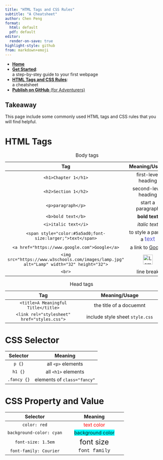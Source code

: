 ```yaml
---
title: "HTML Tags and CSS Rules"
subtitle: "A Cheatsheet"
author: Chen Peng
format: 
  html: default
  pdf: default
editor:
  render-on-save: true
highlight-style: github
from: markdown+emoji
---
```


::: {.column-margin}
* [**Home**](./)
* [**Get Started**](./get-started.html):  
  a step-by-stey guide to your first webpage
* [**HTML Tags and CSS Rules**](./cheatsheet.html):  
  a cheatsheet
* [**Publish on GitHub** (for Adventurers)](./github.html)
:::

::: {.callout-tip}

# Takeaway

This page include some commonly used HTML tags and CSS rules that you will find helpful. 
:::

# HTML Tags

| Tag        |    Meaning/Usage |
|:----------:|:----------:|
| `<h1>Chapter 1</h1>` | first-level heading |
| `<h2>Section 1</h2>` | second-level heading |
| `<p>paragraph</p>` | start a paragraph |
| `<b>bold text</b>` | <b>bold text</b> |
| `<i>italic text</i>` | <i>italic text</i> |
| `<span style="color:#5a5ad0;font-size:larger;">text</span>` | to style a part of a <span style="color:#5a5ad0;font-size:larger;">text</span>|
| `<a href="https://www.google.com">Google</a>` | a link to <a href = "https://www.google.com">Google</a> |
| `<img src="https://www.w3schools.com/images/lamp.jpg" alt="Lamp" width="32" height="32">` | <img src="https://www.w3schools.com/images/lamp.jpg" alt="Lamp" width="32" height="32"> | 
| `<br>` | line break | 

: Body tags 

| Tag        |    Meaning/Usage |
|:----------:|:----------:|
| `<title>A Meaningful Title</title>` | the title of a docuemnt| 
| `<link rel="stylesheet" href="styles.css">` | include style sheet `style.css`| 

: Head tags 

# CSS Selector

| Selector        |    Meaning |
|:----------:|:----------:|
| `p {}` | all `<p>` elements | 
| `h1 {}` | all `<h1>` elements | 
| `.fancy {}` | elements of `class="fancy"`| 

# CSS Property and Value

| Selector        |    Meaning |
|:----------:|:----------:|
| `color: red` |  <span style="color: red">text color</span> | 
| `background-color: cyan` |  <span style="background-color: cyan">background color</span> | 
| `font-size: 1.5em` |  <span style="font-size: 1.5em">font size</span> | 
| `font-family: Courier` |  <span style="font-family: Courier">font family</span> | 